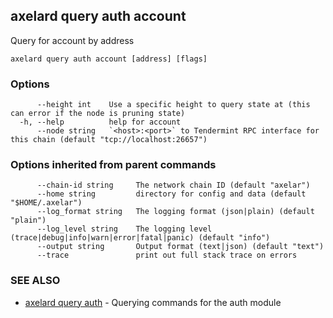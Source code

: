 ## axelard query auth account

Query for account by address

```
axelard query auth account [address] [flags]
```

### Options

```
      --height int    Use a specific height to query state at (this can error if the node is pruning state)
  -h, --help          help for account
      --node string   `<host>:<port>` to Tendermint RPC interface for this chain (default "tcp://localhost:26657")
```

### Options inherited from parent commands

```
      --chain-id string     The network chain ID (default "axelar")
      --home string         directory for config and data (default "$HOME/.axelar")
      --log_format string   The logging format (json|plain) (default "plain")
      --log_level string    The logging level (trace|debug|info|warn|error|fatal|panic) (default "info")
      --output string       Output format (text|json) (default "text")
      --trace               print out full stack trace on errors
```

### SEE ALSO

- [axelard query auth](/cli-docs/v0_31_3/axelard_query_auth) - Querying commands for the auth module
